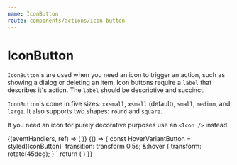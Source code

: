 ```yaml
---
name: IconButton
route: components/actions/icon-button
---
```


# IconButton


<ComponentDetail of="IconButton" />

`IconButton`'s are used when you need an icon to trigger an action, such as showing a dialog or deleting an item. Icon buttons require a `label` that describes it's action. The `label` should be descriptive and succinct.

`IconButton`'s come in five sizes: `xxsmall`, `xsmall` (default), `small`, `medium`, and `large`. It also supports two shapes: `round` and `square`.

If you need an icon for purely decorative purposes use an `<Icon />` instead.

<Playground>
  <React.Fragment>
    <Tooltip content="Add a new file">
      {(eventHandlers, ref) => (
        <IconButton
          label="Add File"
          icon="Plus"
          size="xxsmall"
          mr="small"
          ref={ref}
          {...eventHandlers}
        />
      )}
    </Tooltip>
    <IconButton label="Settings" icon="Gear" mr="small" />
    <IconButton
      label="Add to Favorites"
      icon="Favorite"
      size="small"
      mr="small"
    />
    <IconButton
      label="Delete Look"
      icon="Trash"
      size="medium"
      color="danger"
      mr="small"
    />
    <IconButton
      label="Forward"
      icon="CaretRight"
      size="large"
      shape="round"
      mr="small"
      outline
    />
  </React.Fragment>
</Playground>

<Playground>
  {() => {
    const HoverVariantButton = styled(IconButton)`
      transition: transform 0.5s;
      &:hover {
        transform: rotate(45deg);
      }
    `
    return (
      <HoverVariantButton
        label="Close"
        icon="Close"
        size="large"
        outline
        mr="small"
      />
    )
  }}
</Playground>
